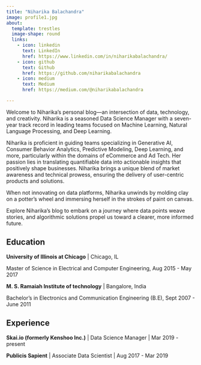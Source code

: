 ```yaml
---
title: "Niharika Balachandra"
image: profile1.jpg
about:
  template: trestles
  image-shape: round
  links:
    - icon: linkedin
      text: LinkedIn
      href: https://www.linkedin.com/in/niharikabalachandra/
    - icon: github
      text: Github
      href: https://github.com/niharikabalachandra
    - icon: medium
      text: Medium
      href: https://medium.com/@niharikabalachandra

---
```


Welcome to Niharika's personal blog—an intersection of data, technology, and creativity. Niharika is a seasoned Data Science Manager with a seven-year track record in leading teams focused on Machine Learning, Natural Language Processing, and Deep Learning.

Niharika is proficient in guiding teams specializing in Generative AI, Consumer Behavior Analytics, Predictive Modeling, Deep Learning, and more, particularly within the domains of eCommerce and Ad Tech. Her passion lies in translating quantifiable data into actionable insights that positively shape businesses. Niharika brings a unique blend of market awareness and technical prowess, ensuring the delivery of user-centric products and solutions.

When not innovating on data platforms, Niharika unwinds by molding clay on a potter's wheel and immersing herself in the strokes of paint on canvas.

Explore Niharika's blog to embark on a journey where data points weave stories, and algorithmic solutions propel us toward a clearer, more informed future. 

## Education

**University of Illinois at Chicago** | Chicago, IL

Master of Science in Electrical and Computer Engineering, Aug 2015 - May 2017


**M. S. Ramaiah Institute of technology** | Bangalore, India

Bachelor’s in Electronics and Communication Engineering (B.E), Sept 2007 - June 2011

## Experience

**Skai.io (formerly Kenshoo Inc.)** | Data Science Manager | Mar 2019 - present

**Publicis Sapient** | Associate Data Scientist | Aug 2017 - Mar 2019